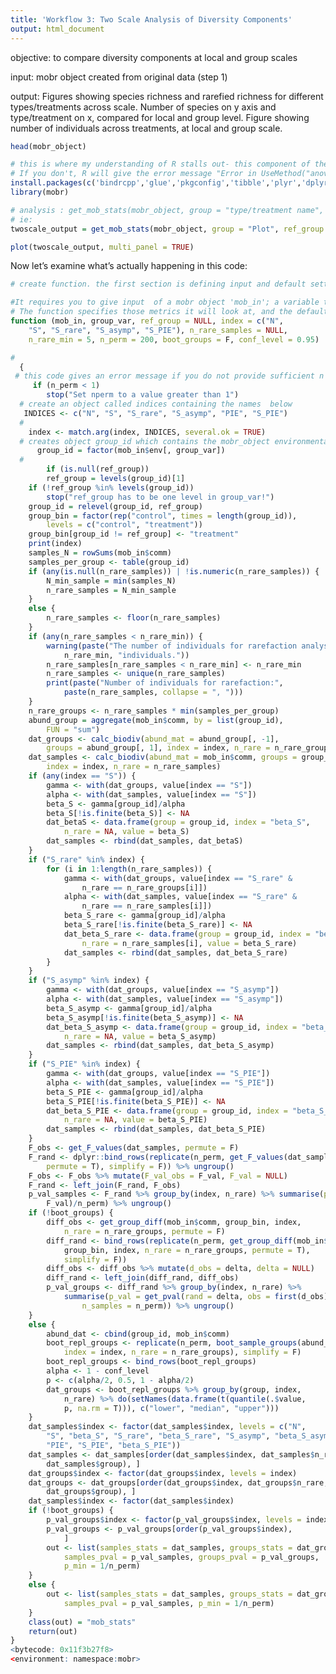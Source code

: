 ```yaml
---
title: 'Workflow 3: Two Scale Analysis of Diversity Components'
output: html_document
---
```


objective:
to compare diversity components at local and group scales

input:
mobr object created from original data (step 1)

output:
Figures showing species richness and rarefied richness for different types/treatments across scale. Number of species on y axis and type/treatment on x, compared for local and group level. 
Figure showing number of individuals across treatments, at local and group scale. 



```r
head(mobr_object)

# this is where my understanding of R stalls out- this component of the mobr package will not run unless you reinstall the packages below. Even with the data included in the package (inv_comm or tank_comm), it won't run unless you go back and install again (just loading is also not sufficient)
# If you don't, R will give the error message "Error in UseMethod("anova") : no applicable method for 'anova' applied to an object of class “list"". 
install.packages(c('bindrcpp','glue','pkgconfig','tibble','plyr','dplyr'))
library(mobr)

# analysis : get_mob_stats(mobr_object, group = "type/treatment name", ref_group = "reference type/treatment", n_perm = 1000)
# ie:
twoscale_output = get_mob_stats(mobr_object, group = "Plot", ref_group = "Matrix", n_perm = 100)

plot(twoscale_output, multi_panel = TRUE)

```



Now let's examine what's actually happening in this code:
```r

# create function. the first section is defining input and default settings. 

#It requires you to give input  of a mobr object 'mob_in'; a variable that distinguishes levels or treatments between your samples 'group_var'; and a reference group to compare against, so that's one level in your treatment 'ref_group'. 
# The function specifies those metrics it will look at, and the defaults for number of rarefied samples, miimum, number of permutations and confidence level to to calculate significance.
function (mob_in, group_var, ref_group = NULL, index = c("N", 
    "S", "S_rare", "S_asymp", "S_PIE"), n_rare_samples = NULL, 
    n_rare_min = 5, n_perm = 200, boot_groups = F, conf_level = 0.95) 

#  
  {
 # this code gives an error message if you do not provide sufficient n of permutations to run. it completely stops the function.
     if (n_perm < 1) 
        stop("Set nperm to a value greater than 1")
  # create an object called indices containing the names  below 
   INDICES <- c("N", "S", "S_rare", "S_asymp", "PIE", "S_PIE")
  #
    index <- match.arg(index, INDICES, several.ok = TRUE)
  # creates object group_id which contains the mobr_object environmental variable for the column that you specified as grouping variable. Turns this into a factor
      group_id = factor(mob_in$env[, group_var])
  #
        if (is.null(ref_group)) 
        ref_group = levels(group_id)[1]
    if (!ref_group %in% levels(group_id)) 
        stop("ref_group has to be one level in group_var!")
    group_id = relevel(group_id, ref_group)
    group_bin = factor(rep("control", times = length(group_id)), 
        levels = c("control", "treatment"))
    group_bin[group_id != ref_group] <- "treatment"
    print(index)
    samples_N = rowSums(mob_in$comm)
    samples_per_group <- table(group_id)
    if (any(is.null(n_rare_samples)) | !is.numeric(n_rare_samples)) {
        N_min_sample = min(samples_N)
        n_rare_samples = N_min_sample
    }
    else {
        n_rare_samples <- floor(n_rare_samples)
    }
    if (any(n_rare_samples < n_rare_min)) {
        warning(paste("The number of individuals for rarefaction analysis is too low and is set to the minimum of", 
            n_rare_min, "individuals."))
        n_rare_samples[n_rare_samples < n_rare_min] <- n_rare_min
        n_rare_samples <- unique(n_rare_samples)
        print(paste("Number of individuals for rarefaction:", 
            paste(n_rare_samples, collapse = ", ")))
    }
    n_rare_groups <- n_rare_samples * min(samples_per_group)
    abund_group = aggregate(mob_in$comm, by = list(group_id), 
        FUN = "sum")
    dat_groups <- calc_biodiv(abund_mat = abund_group[, -1], 
        groups = abund_group[, 1], index = index, n_rare = n_rare_groups)
    dat_samples <- calc_biodiv(abund_mat = mob_in$comm, groups = group_id, 
        index = index, n_rare = n_rare_samples)
    if (any(index == "S")) {
        gamma <- with(dat_groups, value[index == "S"])
        alpha <- with(dat_samples, value[index == "S"])
        beta_S <- gamma[group_id]/alpha
        beta_S[!is.finite(beta_S)] <- NA
        dat_betaS <- data.frame(group = group_id, index = "beta_S", 
            n_rare = NA, value = beta_S)
        dat_samples <- rbind(dat_samples, dat_betaS)
    }
    if ("S_rare" %in% index) {
        for (i in 1:length(n_rare_samples)) {
            gamma <- with(dat_groups, value[index == "S_rare" & 
                n_rare == n_rare_groups[i]])
            alpha <- with(dat_samples, value[index == "S_rare" & 
                n_rare == n_rare_samples[i]])
            beta_S_rare <- gamma[group_id]/alpha
            beta_S_rare[!is.finite(beta_S_rare)] <- NA
            dat_beta_S_rare <- data.frame(group = group_id, index = "beta_S_rare", 
                n_rare = n_rare_samples[i], value = beta_S_rare)
            dat_samples <- rbind(dat_samples, dat_beta_S_rare)
        }
    }
    if ("S_asymp" %in% index) {
        gamma <- with(dat_groups, value[index == "S_asymp"])
        alpha <- with(dat_samples, value[index == "S_asymp"])
        beta_S_asymp <- gamma[group_id]/alpha
        beta_S_asymp[!is.finite(beta_S_asymp)] <- NA
        dat_beta_S_asymp <- data.frame(group = group_id, index = "beta_S_asymp", 
            n_rare = NA, value = beta_S_asymp)
        dat_samples <- rbind(dat_samples, dat_beta_S_asymp)
    }
    if ("S_PIE" %in% index) {
        gamma <- with(dat_groups, value[index == "S_PIE"])
        alpha <- with(dat_samples, value[index == "S_PIE"])
        beta_S_PIE <- gamma[group_id]/alpha
        beta_S_PIE[!is.finite(beta_S_PIE)] <- NA
        dat_beta_S_PIE <- data.frame(group = group_id, index = "beta_S_PIE", 
            n_rare = NA, value = beta_S_PIE)
        dat_samples <- rbind(dat_samples, dat_beta_S_PIE)
    }
    F_obs <- get_F_values(dat_samples, permute = F)
    F_rand <- dplyr::bind_rows(replicate(n_perm, get_F_values(dat_samples, 
        permute = T), simplify = F)) %>% ungroup()
    F_obs <- F_obs %>% mutate(F_val_obs = F_val, F_val = NULL)
    F_rand <- left_join(F_rand, F_obs)
    p_val_samples <- F_rand %>% group_by(index, n_rare) %>% summarise(p_val = sum(F_val_obs <= 
        F_val)/n_perm) %>% ungroup()
    if (!boot_groups) {
        diff_obs <- get_group_diff(mob_in$comm, group_bin, index, 
            n_rare = n_rare_groups, permute = F)
        diff_rand <- bind_rows(replicate(n_perm, get_group_diff(mob_in$comm, 
            group_bin, index, n_rare = n_rare_groups, permute = T), 
            simplify = F))
        diff_obs <- diff_obs %>% mutate(d_obs = delta, delta = NULL)
        diff_rand <- left_join(diff_rand, diff_obs)
        p_val_groups <- diff_rand %>% group_by(index, n_rare) %>% 
            summarise(p_val = get_pval(rand = delta, obs = first(d_obs), 
                n_samples = n_perm)) %>% ungroup()
    }
    else {
        abund_dat <- cbind(group_id, mob_in$comm)
        boot_repl_groups <- replicate(n_perm, boot_sample_groups(abund_dat, 
            index = index, n_rare = n_rare_groups), simplify = F)
        boot_repl_groups <- bind_rows(boot_repl_groups)
        alpha <- 1 - conf_level
        p <- c(alpha/2, 0.5, 1 - alpha/2)
        dat_groups <- boot_repl_groups %>% group_by(group, index, 
            n_rare) %>% do(setNames(data.frame(t(quantile(.$value, 
            p, na.rm = T))), c("lower", "median", "upper")))
    }
    dat_samples$index <- factor(dat_samples$index, levels = c("N", 
        "S", "beta_S", "S_rare", "beta_S_rare", "S_asymp", "beta_S_asymp", 
        "PIE", "S_PIE", "beta_S_PIE"))
    dat_samples <- dat_samples[order(dat_samples$index, dat_samples$n_rare, 
        dat_samples$group), ]
    dat_groups$index <- factor(dat_groups$index, levels = index)
    dat_groups <- dat_groups[order(dat_groups$index, dat_groups$n_rare, 
        dat_groups$group), ]
    dat_samples$index <- factor(dat_samples$index)
    if (!boot_groups) {
        p_val_groups$index <- factor(p_val_groups$index, levels = index)
        p_val_groups <- p_val_groups[order(p_val_groups$index), 
            ]
        out <- list(samples_stats = dat_samples, groups_stats = dat_groups, 
            samples_pval = p_val_samples, groups_pval = p_val_groups, 
            p_min = 1/n_perm)
    }
    else {
        out <- list(samples_stats = dat_samples, groups_stats = dat_groups, 
            samples_pval = p_val_samples, p_min = 1/n_perm)
    }
    class(out) = "mob_stats"
    return(out)
}
<bytecode: 0x11f3b27f8>
<environment: namespace:mobr>



```





